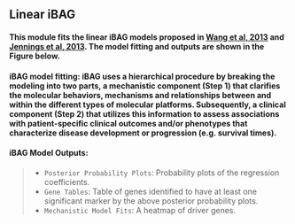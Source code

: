 
##  Linear iBAG

#### This module fits the linear iBAG models proposed in  [Wang et al, 2013](https://pubmed.ncbi.nlm.nih.gov/23142963/) and [Jennings et al, 2013](https://pubmed.ncbi.nlm.nih.gov/23142963/). The model fitting  and outputs are shown in the Figure below. 


#### **iBAG model fitting**: iBAG uses a hierarchical procedure by breaking the modeling into two parts, a mechanistic component (Step 1) that clarifies the molecular behaviors, mechanisms and relationships between and within the different types of molecular platforms. Subsequently, a clinical component (Step 2) that utilizes this information to assess associations with patient-specific clinical outcomes and/or phenotypes  that characterize disease development or progression (e.g. survival times).


#### **iBAG Model Outputs**: 
> + `Posterior Probability Plots`: Probability plots of the regression coefficients.
> + `Gene Tables`: Table of genes identified to have at least one significant marker by the above posterior probability plots.
> + `Mechanistic Model Fits`: A heatmap of driver genes.
